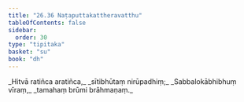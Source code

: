 ```yaml
---
title: "26.36 Naṭaputtakattheravatthu"
tableOfContents: false
sidebar:
  order: 30
type: "tipitaka"
basket: "su"
book: "dh"
---
```



<DynamicBreadcrumb />

<Division number="419" book="dh" bookNo="18" page="73">

<Paragraph number="447" type="verses" book="dh">
_Hitvā ratiñca aratiñca,_  
_sītibhūtaṃ nirūpadhiṃ;_  
_Sabbalokābhibhuṃ vīraṃ,_  
_tamahaṃ brūmi brāhmaṇaṃ._
</Paragraph>
</Division>